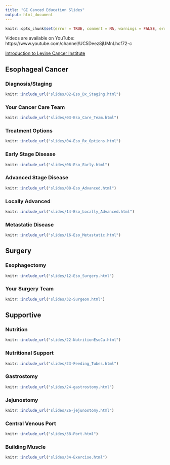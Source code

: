 ```yaml
---
title: "GI Canced Education Slides"
output: html_document
---
```


```r
knitr::opts_chunk$set(error = TRUE, comment = NA, warnings = FALSE, errors = FALSE, messages = FALSE, tidy = FALSE, echo = FALSE)
```

Videos are available on YouTube: https://www.youtube.com/channel/UC5Deez8jUMnLhcf72-c

[Introduction to Levine Cancer Institute](slides/01-intro_LCI.html)



## Esophageal Cancer {.tabset}


### Diagnosis/Staging

```r
knitr::include_url("slides/02-Eso_Dx_Staging.html")
```


### Your Cancer Care Team

```r
knitr::include_url("slides/03-Eso_Care_Team.html")
```


### Treatment Options

```r
knitr::include_url("slides/04-Eso_Rx_Options.html")
```


### Early Stage Disease

```r
knitr::include_url("slides/06-Eso_Early.html")
```

### Advanced Stage Disease
```r
knitr::include_url("slides/08-Eso_Advanced.html")
```

### Locally Advanced
```r
knitr::include_url("slides/14-Eso_Locally_Advanced.html")
```


### Metastatic Disease
```r
knitr::include_url("slides/16-Eso_Metastatic.html")
```


## Surgery {.tabset}

### Esophagectomy

```r
knitr::include_url("slides/12-Eso_Surgery.html")
```

### Your Surgery Team
```r
knitr::include_url("slides/32-Surgeon.html")
```



## Supportive {.tabset}

### Nutrition

```r
knitr::include_url("slides/22-NutritionEsoCa.html")
```


### Nutritional Support

```r
knitr::include_url("slides/23-Feeding_Tubes.html")
```



### Gastrostomy

```r
knitr::include_url("slides/24-gastrostomy.html")
```


### Jejunostomy

```r
knitr::include_url("slides/26-jejunostomy.html")
```


### Central Venous Port

```r
knitr::include_url("slides/38-Port.html")
```


### Building Muscle

```r
knitr::include_url("slides/34-Exercise.html")
```
